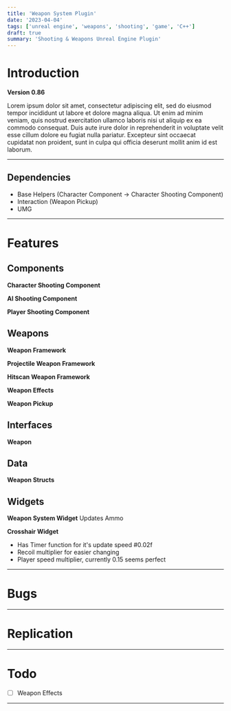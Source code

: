 ```yaml
---
title: 'Weapon System Plugin'
date: '2023-04-04'
tags: ['unreal engine', 'weapons', 'shooting', 'game', 'C++']
draft: true
summary: 'Shooting & Weapons Unreal Engine Plugin'
---
```

# Introduction
__Version 0.86__

Lorem ipsum dolor sit amet, consectetur adipiscing elit, sed do eiusmod tempor incididunt ut labore et dolore magna aliqua. 
Ut enim ad minim veniam, quis nostrud exercitation ullamco laboris nisi ut aliquip ex ea commodo consequat. 
Duis aute irure dolor in reprehenderit in voluptate velit esse cillum dolore eu fugiat nulla pariatur. 
Excepteur sint occaecat cupidatat non proident, sunt in culpa qui officia deserunt mollit anim id est laborum.


--- 

## Dependencies

- Base Helpers (Character Component -> Character Shooting Component)
- Interaction  (Weapon Pickup)
- UMG  

---
# Features

## Components

**Character Shooting Component**

**AI Shooting Component**

**Player Shooting Component** 

## Weapons

**Weapon Framework**

**Projectile Weapon Framework**

**Hitscan Weapon Framework**

**Weapon Effects**

**Weapon Pickup**

## Interfaces
**Weapon**

## Data
**Weapon Structs**

## Widgets
**Weapon System Widget** 
Updates Ammo

**Crosshair Widget**
- Has Timer function for it's update speed #0.02f
- Recoil multiplier for easier changing
- Player speed multiplier, currently 0.15 seems perfect

---

# Bugs


--- 

# Replication 


---

# Todo
- [ ] Weapon Effects

---
